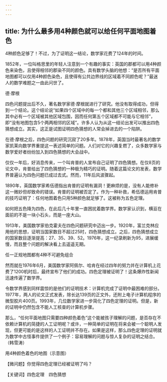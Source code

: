 ```yaml
---
---
---
```

title: 为什么最多用4种颜色就可以给任何平面地图着色
---




4种颜色足够了！不过，为了证明这一结论，数学家花费了124年的时间。

1852年，一位叫格思里的年轻人注意到一个有趣的事实：英国的郡都可以用4种颜色来染色，且使得相邻的郡染不同的颜色。具有数学头脑的他想：“是否所有平面地图都可以仅用4种颜色染色，且使得有公共边界线的区域着不同颜色呢？”最迷人的数学难题之一由此问世了。

德·摩根



四色问题提出后不久，著名数学家德·摩根就进行了研究。他没有取得成功，但得到一个结论。这个结论说“如果四个区域中的每一个都和其他三个区域相邻，那么其中必有一个区域被其他区域包围，因而任何第五个区域都不可能与它相邻”，即“没有地图包含5个两两相邻的区域”。许多人认为从这一结论出发可以推出四色猜想成立。其实，这正是试图证明四色猜想的人常会掉进去的一个陷阱。

在德·摩根之后，四色问题的研究沉寂了20多年。1878年，英国当时最著名的数学家凯莱向数学界重提这一表述简单的问题。人们对它的兴趣复燃了，众多数学家与数学爱好者纷纷加入到四色猜想的大会战中。

仅仅一年后，好消息传来，一个叫肯普的人宣布自己证明了四色猜想。在仅8页的论文中，肯普给出了四色猜想的一种极为精巧的证明。随着这篇论文的发表，数学界普遍认为四色问题已成过去式。然而，11年后风波骤起。

1890年，英国数学家希伍德指出肯普的证明有漏洞！更麻烦的是，没有人能修补这一微妙但却致命的错误。肯普的证明被否定了。作为一种补救，希伍德运用肯普的技巧证明了：任何地图着色只用5种颜色就足够了。这被称为五色定理。

如何把五色降为四色，在此后几十年里一直困扰着数学界。数学家认识到，横亘在面前的不是一块小石头，而是一座大山。

1913年，美国数学家伯克霍夫在四色问题研究中迈出一步。1920年，富兰克林应用他的思想，证明当国家数目不超过25时，四色猜想成立。之后，四色猜想成立的国家数目逐渐提高：27、35、39、52。1976年，这一纪录刷新为95，进展缓慢，而且整个问题的解决看上去遥遥无期。

任一正规地图都有4种不可避免组合



然而就在1976年6月，美国数学家阿佩尔、哈肯在经过四年的努力并在计算机上花费了1200机时后，最终宣布了他们的成功。四色定理被证明了！这条爆炸性新闻迅速传遍了数学界。

令数学界感到同样震惊的是他们的证明技术：计算机完成了证明中最困难的部分。1977年，两人的论文正式发表，除长达139页的正文外，还附上电子计算机程序的微型胶片400页。1993年，几位数学家进一步简化了四色定理的证明。但是，新的证明中仍然包含不能人工核查的计算机步骤。

那么，“任何平面地图只需要四种颜色着色”这个能被孩子理解的问题，是否存在不依赖计算机的简捷的人工证明呢？或许，一种简单的证明在将来会被一个聪明人发现，但更可能的是这样的人工证明并不存在。如果是这样，那么四色定理的证明就为数学中古怪事件提供了一个例子：容易理解的问题与惊人复杂的证明之结合。（韩雪涛）

用4种颜色着色的地图（示意图）



【微问题】你觉得四色定理已经被证明了吗？

【关键词】四色定理　四色猜想
